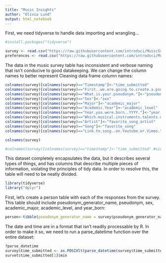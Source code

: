```yaml
---
title: "Music Insights"
author: "Olivia Lund"
output: html_notebook
---
```


First, we need tidyverse to handle data importing and wrangling...

```r
#install.packages("tidyverse")

survey <- read.csv("https://raw.githubusercontent.com/introdsci/MusicSurvey/master/music-survey.csv")
preferences <- read.csv("https://raw.githubusercontent.com/introdsci/MusicSurvey/master/preferences-survey.csv")

```

The data in the music survey table has inconsistent and verbose naming that isn't conducive to good datakeeping. We can change the column names to better represent 
Cleaning data frame column names:
```r
colnames(survey)[colnames(survey)=="Timestamp"]<-"time_submitted"
colnames(survey)[colnames(survey)=="First..we.are.going.to.create.a.pseudonym.for.you.to.keep.this.survey.anonymous..more.or.less...Which.pseudonym.generator.would.you.prefer."]<-"pseudonym_generator"
colnames(survey)[colnames(survey)=="What.is.your.pseudonym."]<-"pseudonym"
colnames(survey)[colnames(survey)=="Sex"]<-"sex"
colnames(survey)[colnames(survey)=="Major"]<-"academic_major"
colnames(survey)[colnames(survey)=="Academic.Year"]<-"academic_level"
colnames(survey)[colnames(survey)=="Year.you.were.born..YYYY."]<-"year_born"
colnames(survey)[colnames(survey)=="Which.musical.instruments.talents.do.you.play...Select.all.that.apply."]<-"instrument_list"
colnames(survey)[colnames(survey)=="Artist"]<-"favorite_song_artist"
colnames(survey)[colnames(survey)=="Song"]<-"favorite_song"
colnames(survey)[colnames(survey)=="Link.to.song..on.Youtube.or.Vimeo."]<-"favorite_song_link"

colnames(survey)

#colnames(survey)[colnames(survey)=="timestamp"]<-"time_submitted" #sidenote: this doesn't work. Why?
```

This dataset completely encapsulates the data, but it describes several types of things, and has columns that describe multiple pieces of information, violating the principles of tidy data. In order to resolve this, the table will need to be neatly divided.

```R
library(tidyverse)
library("dplyr")
```

First, let's create a person table with each of the responses from the survey. This table should include pseudonym_generator_name, pseudonym, sex, academic_major, academic_level, and year_born:

```R
person<-tibble(pseudonym_generator_name = survey$pseudonym_generator_name,  sex = survey$sex, )
```

The date and time are in a format that isn't readily processable by R. In order to make it so, we need to run a parse_datetime function over the entire dataset:

```R
?parse_datetime
survey$time_submitted <- as.POSIXlt(parse_datetime(survey$time_submitted, format="%m/%d/%y %H:%M"))
survet$time_submitted[1]$min
```